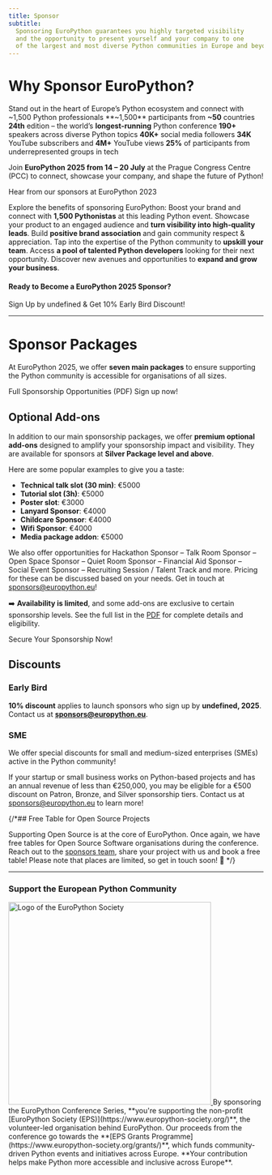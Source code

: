 ```yaml
---
title: Sponsor
subtitle:
  Sponsoring EuroPython guarantees you highly targeted visibility
  and the opportunity to present yourself and your company to one
  of the largest and most diverse Python communities in Europe and beyond.
---
```


# Why Sponsor EuroPython?
<span class="text-2xl font-bold text-center block">Stand out in the heart of Europe’s Python ecosystem and connect with ~1,500 Python professionals</span>
<HighlightCard>
      <HighlightItem>**~1,500** participants from **~50** countries</HighlightItem>
      <HighlightItem>**24th** edition – the world’s **longest-running** Python conference</HighlightItem>
      <HighlightItem>**190+** speakers across diverse Python topics</HighlightItem>
      <HighlightItem>**40K+** social media followers</HighlightItem>
      <HighlightItem>**34K** YouTube subscribers and **4M+** YouTube views</HighlightItem>
      <HighlightItem>**25%** of participants from underrepresented groups in tech</HighlightItem>
</HighlightCard>

Join **EuroPython 2025 from 14 – 20 July** at the Prague Congress Centre (PCC) to connect, showcase your company, and shape the future of Python!

<YouTube id="oW8FHL4PiuI" alt="Hear from our sponsors at EuroPython 2023" />
<figcaption>Hear from our sponsors at EuroPython 2023</figcaption>

Explore the benefits of sponsoring EuroPython:
<BenefitsList>
<BenefitItem icon="network" title="Brand Exposure">Boost your brand and connect with **1,500 Pythonistas** at this leading Python event.</BenefitItem>
<BenefitItem icon="target" title="Product Promotion">Showcase your product to an engaged audience and **turn visibility into high-quality leads**.</BenefitItem>
<BenefitItem icon="award" title="Community Support">Build **positive brand association** and gain community respect & appreciation.</BenefitItem>
<BenefitItem icon="transfer" title="Skill Boost">Tap into the expertise of the Python community to **upskill your team**.</BenefitItem>
<BenefitItem icon="headhunt" title="Talent Recruitment">Access **a pool of talented Python developers** looking for their next opportunity.</BenefitItem>
  <BenefitItem icon="rocket" title="New Business">Discover new avenues and opportunities to **expand and grow your business**.</BenefitItem>
</BenefitsList>

#### Ready to Become a EuroPython 2025 Sponsor?
<div class="text-center">

<ButtonLink url="undefined">Sign Up by undefined & Get 10% Early Bird Discount!</ButtonLink>

</div>


---
 # Sponsor Packages

At EuroPython 2025, we offer **seven main packages** to ensure
supporting the Python community is accessible for organisations of all sizes.

<div class="text-left [&>*]:mr-8 [&>*]:mb-2 mb-12">
<ButtonLink url="undefined">Full Sponsorship Opportunities (PDF)</ButtonLink>
<ButtonLink url="undefined">Sign up now!</ButtonLink>
</div>


<SponsorTiers signupLink="undefined" />

## Optional Add-ons

In addition to our main sponsorship packages, we offer **premium optional add-ons**
designed to amplify your sponsorship impact and visibility.
They are available for sponsors at **Silver Package level and above**.

Here are some popular examples to give you a taste:

- **Technical talk slot (30 min)**: €5000
- **Tutorial slot (3h)**: €5000
- **Poster slot**: €3000
- **Lanyard Sponsor**: €4000
- **Childcare Sponsor**: €4000
- **Wifi Sponsor**: €4000
- **Media package addon**: €5000

We also offer opportunities for
<span class="font-semibold">Hackathon Sponsor</span> – 
<span class="font-semibold">Talk Room Sponsor</span> – 
<span class="font-semibold">Open Space Sponsor</span> – 
<span class="font-semibold">Quiet Room Sponsor</span> – 
<span class="font-semibold">Financial Aid Sponsor</span> – 
<span class="font-semibold">Social Event Sponsor</span> – 
<span class="font-semibold">Recruiting Session / Talent Track</span> and more. Pricing for these can be discussed based on your needs. Get in touch at sponsors@europython.eu!

➡️ **Availability is limited**, and some add-ons are exclusive to certain sponsorship levels.
See the full list in the [PDF](undefined) for complete details and eligibility.

<div class="text-center">
<ButtonLink url="undefined">Secure Your Sponsorship Now!</ButtonLink>
</div>

## Discounts

### Early Bird

**10% discount** applies to launch sponsors who sign up by **undefined, 2025**.
Contact us at **sponsors@europython.eu**.

### SME

We offer special discounts for small and medium-sized enterprises (SMEs) active in the Python community!

If your startup or small business works on Python-based projects and has an annual revenue of less than
€250,000, you may be eligible for a €500 discount on Patron, Bronze, and Silver sponsorship tiers.
Contact us at sponsors@europython.eu to learn more!

{/*## Free Table for Open Source Projects

Supporting Open Source is at the core of EuroPython. Once again, we have free
tables for Open Source Software organisations during the conference. Reach out to the
[sponsors team](mailto:sponsors@europython.eu), share your project with us and
book a free table! Please note that places are limited, so get in touch soon! 🐍
*/}

---
### Support the European Python Community
  <a href="https://www.europython-society.org/" target="_blank">
    <img src="/img/eps-logo.png" alt="Logo of the EuroPython Society"   width="400"/>
  </a>
By sponsoring the EuroPython Conference Series, **you're supporting the non-profit [EuroPython Society (EPS)](https://www.europython-society.org/)**,
the volunteer-led organisation behind EuroPython. Our proceeds from the conference go towards the **[EPS Grants Programme](https://www.europython-society.org/grants/)**,
which funds community-driven Python events and initiatives across Europe. **Your contribution helps make Python more accessible and inclusive across Europe**.
